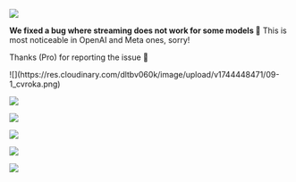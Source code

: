 
![](https://res.cloudinary.com/dltbv060k/image/upload/v1744447788/09_fitpmy.png)

**We fixed a bug where streaming does not work for some models 🌊**
This is most noticeable in OpenAI and Meta ones, sorry!

Thanks <ReleaseUser name="chinh" /> (Pro) for reporting the issue 🙇

<ReleaseBuild>
![](https://res.cloudinary.com/dltbv060k/image/upload/v1744448471/09-1_cvroka.png)

![](https://res.cloudinary.com/dltbv060k/image/upload/v1744448471/09-2_fzliin.png)

![](https://res.cloudinary.com/dltbv060k/image/upload/v1744448470/09-3_ici4vh.png)

![](https://res.cloudinary.com/dltbv060k/image/upload/v1744448471/09-4_uygyen.png)

![](https://res.cloudinary.com/dltbv060k/image/upload/v1744448471/09-5_bj4d6e.png)

![](https://res.cloudinary.com/dltbv060k/image/upload/v1744448472/09-6_xqmhzc.png)
</ReleaseBuild>
